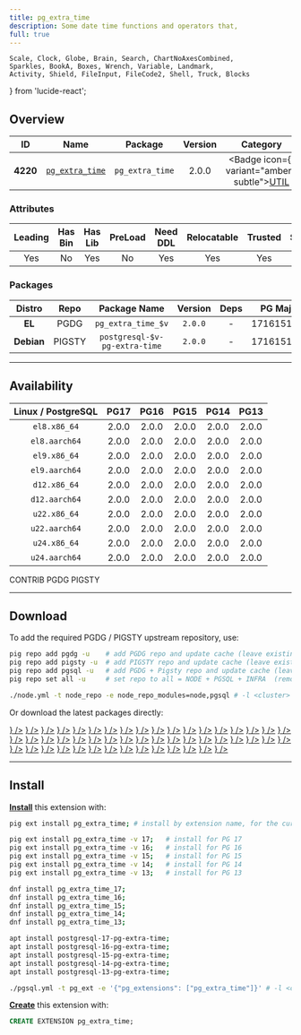 ```yaml
---
title: pg_extra_time
description: Some date time functions and operators that,
full: true
---
```


    Scale, Clock, Globe, Brain, Search, ChartNoAxesCombined,
    Sparkles, BookA, Boxes, Wrench, Variable, Landmark,
    Activity, Shield, FileInput, FileCode2, Shell, Truck, Blocks
} from 'lucide-react';

## Overview

| <TooltipIconButton tooltip="Extension unique identifier" side="top">ID</TooltipIconButton> | <TooltipIconButton tooltip="Extension name" side="top">Name</TooltipIconButton> | <TooltipIconButton tooltip="Package name for installation" side="top">Package</TooltipIconButton> | <TooltipIconButton tooltip="Latest available extension version" side="top">Version</TooltipIconButton> | <TooltipIconButton tooltip="Extension category" side="top">Category</TooltipIconButton> | <TooltipIconButton tooltip="Open source license" side="top">License</TooltipIconButton> | <TooltipIconButton tooltip="Programming language" side="top">Lang</TooltipIconButton> |
|:--------:|:--------:|:----------:|:--------------:|:---------------------------------------:|:------------------------------------------------------:|:----:|
| **4220** | [`pg_extra_time`](https://github.com/bigsmoke/pg_extra_time) | `pg_extra_time` | 2.0.0 | <Badge icon={<Wrench />} variant="amber-subtle"><a href="/ext/util" className="no-underline">UTIL</a></Badge> | <a href="/ext/list/license#postgresql" className="no-underline"><Badge icon={<Scale />} variant="blue-subtle">PostgreSQL</Badge></a> | <a href="/ext/list/lang#sql"><Badge icon={<FileCode2 />} variant="green-subtle">SQL</Badge></a> |

### Attributes

| <TooltipIconButton tooltip="The Primary Leading extension in the Package" side="top">Leading</TooltipIconButton> | <TooltipIconButton tooltip="Contains binary utils" side="top">Has Bin</TooltipIconButton> | <TooltipIconButton tooltip="Contains .so shared library files" side="top">Has Lib</TooltipIconButton> | <TooltipIconButton tooltip="Requires preloading via shared_preload_libraries" side="top">PreLoad</TooltipIconButton> | <TooltipIconButton tooltip="Requires CREATE EXTENSION DDL command" side="top">Need DDL</TooltipIconButton> | <TooltipIconButton tooltip="Can be installed in any schema" side="top">Relocatable</TooltipIconButton> | <TooltipIconButton tooltip="Can be created by non-superuser" side="top">Trusted</TooltipIconButton> | <TooltipIconButton tooltip="Schemas used by this extension" side="top">Schemas</TooltipIconButton> |
|:-------:|:-------:|:-------:|:-------:|:--------:|:-----------:|:-------:|:-------:|
| Yes | No | Yes | No | Yes | Yes | Yes | - |

### Packages

| <TooltipIconButton tooltip="Linux distribution family, EL or Debian" side="top">Distro</TooltipIconButton> | <TooltipIconButton tooltip="Package repository" side="top">Repo</TooltipIconButton> | <TooltipIconButton tooltip="The RPM/DEB Package Name Pattern (replace $v with real pg major)" side="top">Package Name</TooltipIconButton> | <TooltipIconButton tooltip="Latest package version" side="top">Version</TooltipIconButton> | <TooltipIconButton tooltip="RPM/DEB Package dependencies" side="top">Deps</TooltipIconButton> | <TooltipIconButton tooltip="Available in these PostgreSQL Major Versions" side="top">PG Major</TooltipIconButton> |
|:----------:|:--------:|:------------------------:|:-----------:|:------------:|:------------------:|
|   **EL**   | <Badge variant="blue-subtle"><span className="font-bold">PGDG</span></Badge> | `pg_extra_time_$v` | `2.0.0` | - | <Badge variant="green-subtle">17</Badge><Badge variant="green-subtle">16</Badge><Badge variant="green-subtle">15</Badge><Badge variant="green-subtle">14</Badge><Badge variant="green-subtle">13</Badge> |
| **Debian** | <Badge variant="amber-subtle"><span className="font-bold">PIGSTY</span></Badge> | `postgresql-$v-pg-extra-time` | `2.0.0` | - | <Badge variant="green-subtle">17</Badge><Badge variant="green-subtle">16</Badge><Badge variant="green-subtle">15</Badge><Badge variant="green-subtle">14</Badge><Badge variant="green-subtle">13</Badge> |



------

## Availability

| <TooltipIconButton tooltip="Linux Distro Arch / PostgreSQL Major Version" side="top">Linux / PostgreSQL </TooltipIconButton> | **PG17** | **PG16** | **PG15** | **PG14** | **PG13** |
|:-----:|:-----:|:-----:|:-----:|:-----:|:-----:|
| `el8.x86_64` | <Badge variant="blue-subtle">2.0.0</Badge> | <Badge variant="blue-subtle">2.0.0</Badge> | <Badge variant="blue-subtle">2.0.0</Badge> | <Badge variant="blue-subtle">2.0.0</Badge> | <Badge variant="blue-subtle">2.0.0</Badge> |
| `el8.aarch64` | <Badge variant="blue-subtle">2.0.0</Badge> | <Badge variant="blue-subtle">2.0.0</Badge> | <Badge variant="blue-subtle">2.0.0</Badge> | <Badge variant="blue-subtle">2.0.0</Badge> | <Badge variant="blue-subtle">2.0.0</Badge> |
| `el9.x86_64` | <Badge variant="blue-subtle">2.0.0</Badge> | <Badge variant="blue-subtle">2.0.0</Badge> | <Badge variant="blue-subtle">2.0.0</Badge> | <Badge variant="blue-subtle">2.0.0</Badge> | <Badge variant="blue-subtle">2.0.0</Badge> |
| `el9.aarch64` | <Badge variant="blue-subtle">2.0.0</Badge> | <Badge variant="blue-subtle">2.0.0</Badge> | <Badge variant="blue-subtle">2.0.0</Badge> | <Badge variant="blue-subtle">2.0.0</Badge> | <Badge variant="blue-subtle">2.0.0</Badge> |
| `d12.x86_64` | <Badge variant="amber-subtle">2.0.0</Badge> | <Badge variant="amber-subtle">2.0.0</Badge> | <Badge variant="amber-subtle">2.0.0</Badge> | <Badge variant="amber-subtle">2.0.0</Badge> | <Badge variant="amber-subtle">2.0.0</Badge> |
| `d12.aarch64` | <Badge variant="amber-subtle">2.0.0</Badge> | <Badge variant="amber-subtle">2.0.0</Badge> | <Badge variant="amber-subtle">2.0.0</Badge> | <Badge variant="amber-subtle">2.0.0</Badge> | <Badge variant="amber-subtle">2.0.0</Badge> |
| `u22.x86_64` | <Badge variant="amber-subtle">2.0.0</Badge> | <Badge variant="amber-subtle">2.0.0</Badge> | <Badge variant="amber-subtle">2.0.0</Badge> | <Badge variant="amber-subtle">2.0.0</Badge> | <Badge variant="amber-subtle">2.0.0</Badge> |
| `u22.aarch64` | <Badge variant="amber-subtle">2.0.0</Badge> | <Badge variant="amber-subtle">2.0.0</Badge> | <Badge variant="amber-subtle">2.0.0</Badge> | <Badge variant="amber-subtle">2.0.0</Badge> | <Badge variant="amber-subtle">2.0.0</Badge> |
| `u24.x86_64` | <Badge variant="amber-subtle">2.0.0</Badge> | <Badge variant="amber-subtle">2.0.0</Badge> | <Badge variant="amber-subtle">2.0.0</Badge> | <Badge variant="amber-subtle">2.0.0</Badge> | <Badge variant="amber-subtle">2.0.0</Badge> |
| `u24.aarch64` | <Badge variant="amber-subtle">2.0.0</Badge> | <Badge variant="amber-subtle">2.0.0</Badge> | <Badge variant="amber-subtle">2.0.0</Badge> | <Badge variant="amber-subtle">2.0.0</Badge> | <Badge variant="amber-subtle">2.0.0</Badge> |

<Badge variant="green-subtle"><span className="font-black">CONTRIB</span></Badge> <Badge variant="blue-subtle"><span className="font-black">PGDG</span></Badge> <Badge variant="amber-subtle"><span className="font-black">PIGSTY</span></Badge>

------

## Download

To add the required PGDG / PIGSTY upstream repository, use:

```bash tab="pig"
pig repo add pgdg -u    # add PGDG repo and update cache (leave existing repos)
pig repo add pigsty -u  # add PIGSTY repo and update cache (leave existing repos)
pig repo add pgsql -u   # add PGDG + Pigsty repo and update cache (leave existing repos)
pig repo set all -u     # set repo to all = NODE + PGSQL + INFRA  (remove existing repos)
```
```bash tab="pigsty"
./node.yml -t node_repo -e node_repo_modules=node,pgsql # -l <cluster>
```

Or download the latest packages directly:

<Files>
    <Folder name="el8.x86_64">
        <a href="https://download.postgresql.org/pub/repos/yum/17/redhat/rhel-8-x86_64/pg_extra_time_17-2.0.0-1PGDG.rhel8.noarch.rpm"><File name="pg_extra_time_17-2.0.0-1PGDG.rhel8.noarch.rpm" icon={<Package className="text-emerald-500" />} /></a>
        <a href="https://download.postgresql.org/pub/repos/yum/16/redhat/rhel-8-x86_64/pg_extra_time_16-2.0.0-1PGDG.rhel8.noarch.rpm"><File name="pg_extra_time_16-2.0.0-1PGDG.rhel8.noarch.rpm" icon={<Package className="text-emerald-500" />} /></a>
        <a href="https://download.postgresql.org/pub/repos/yum/15/redhat/rhel-8-x86_64/pg_extra_time_15-2.0.0-1PGDG.rhel8.noarch.rpm"><File name="pg_extra_time_15-2.0.0-1PGDG.rhel8.noarch.rpm" icon={<Package className="text-emerald-500" />} /></a>
        <a href="https://download.postgresql.org/pub/repos/yum/14/redhat/rhel-8-x86_64/pg_extra_time_14-2.0.0-1PGDG.rhel8.noarch.rpm"><File name="pg_extra_time_14-2.0.0-1PGDG.rhel8.noarch.rpm" icon={<Package className="text-emerald-500" />} /></a>
        <a href="https://download.postgresql.org/pub/repos/yum/13/redhat/rhel-8-x86_64/pg_extra_time_13-2.0.0-1PGDG.rhel8.noarch.rpm"><File name="pg_extra_time_13-2.0.0-1PGDG.rhel8.noarch.rpm" icon={<Package className="text-emerald-500" />} /></a>
    </Folder>
    <Folder name="el8.aarch64">
        <a href="https://download.postgresql.org/pub/repos/yum/17/redhat/rhel-8-aarch64/pg_extra_time_17-2.0.0-1PGDG.rhel8.noarch.rpm"><File name="pg_extra_time_17-2.0.0-1PGDG.rhel8.noarch.rpm" icon={<Package className="text-orange-500" />} /></a>
        <a href="https://download.postgresql.org/pub/repos/yum/16/redhat/rhel-8-aarch64/pg_extra_time_16-2.0.0-1PGDG.rhel8.noarch.rpm"><File name="pg_extra_time_16-2.0.0-1PGDG.rhel8.noarch.rpm" icon={<Package className="text-orange-500" />} /></a>
        <a href="https://download.postgresql.org/pub/repos/yum/15/redhat/rhel-8-aarch64/pg_extra_time_15-2.0.0-1PGDG.rhel8.noarch.rpm"><File name="pg_extra_time_15-2.0.0-1PGDG.rhel8.noarch.rpm" icon={<Package className="text-orange-500" />} /></a>
        <a href="https://download.postgresql.org/pub/repos/yum/14/redhat/rhel-8-aarch64/pg_extra_time_14-2.0.0-1PGDG.rhel8.noarch.rpm"><File name="pg_extra_time_14-2.0.0-1PGDG.rhel8.noarch.rpm" icon={<Package className="text-orange-500" />} /></a>
        <a href="https://download.postgresql.org/pub/repos/yum/13/redhat/rhel-8-aarch64/pg_extra_time_13-2.0.0-1PGDG.rhel8.noarch.rpm"><File name="pg_extra_time_13-2.0.0-1PGDG.rhel8.noarch.rpm" icon={<Package className="text-orange-500" />} /></a>
    </Folder>
    <Folder name="el9.x86_64">
        <a href="https://download.postgresql.org/pub/repos/yum/17/redhat/rhel-9-x86_64/pg_extra_time_17-2.0.0-1PGDG.rhel9.noarch.rpm"><File name="pg_extra_time_17-2.0.0-1PGDG.rhel9.noarch.rpm" icon={<Package className="text-emerald-500" />} /></a>
        <a href="https://download.postgresql.org/pub/repos/yum/16/redhat/rhel-9-x86_64/pg_extra_time_16-2.0.0-1PGDG.rhel9.noarch.rpm"><File name="pg_extra_time_16-2.0.0-1PGDG.rhel9.noarch.rpm" icon={<Package className="text-emerald-500" />} /></a>
        <a href="https://download.postgresql.org/pub/repos/yum/15/redhat/rhel-9-x86_64/pg_extra_time_15-2.0.0-1PGDG.rhel9.noarch.rpm"><File name="pg_extra_time_15-2.0.0-1PGDG.rhel9.noarch.rpm" icon={<Package className="text-emerald-500" />} /></a>
        <a href="https://download.postgresql.org/pub/repos/yum/14/redhat/rhel-9-x86_64/pg_extra_time_14-2.0.0-1PGDG.rhel9.noarch.rpm"><File name="pg_extra_time_14-2.0.0-1PGDG.rhel9.noarch.rpm" icon={<Package className="text-emerald-500" />} /></a>
        <a href="https://download.postgresql.org/pub/repos/yum/13/redhat/rhel-9-x86_64/pg_extra_time_13-2.0.0-1PGDG.rhel9.noarch.rpm"><File name="pg_extra_time_13-2.0.0-1PGDG.rhel9.noarch.rpm" icon={<Package className="text-emerald-500" />} /></a>
    </Folder>
    <Folder name="el9.aarch64">
        <a href="https://download.postgresql.org/pub/repos/yum/17/redhat/rhel-9-aarch64/pg_extra_time_17-2.0.0-1PGDG.rhel9.noarch.rpm"><File name="pg_extra_time_17-2.0.0-1PGDG.rhel9.noarch.rpm" icon={<Package className="text-orange-500" />} /></a>
        <a href="https://download.postgresql.org/pub/repos/yum/16/redhat/rhel-9-aarch64/pg_extra_time_16-2.0.0-1PGDG.rhel9.noarch.rpm"><File name="pg_extra_time_16-2.0.0-1PGDG.rhel9.noarch.rpm" icon={<Package className="text-orange-500" />} /></a>
        <a href="https://download.postgresql.org/pub/repos/yum/15/redhat/rhel-9-aarch64/pg_extra_time_15-2.0.0-1PGDG.rhel9.noarch.rpm"><File name="pg_extra_time_15-2.0.0-1PGDG.rhel9.noarch.rpm" icon={<Package className="text-orange-500" />} /></a>
        <a href="https://download.postgresql.org/pub/repos/yum/14/redhat/rhel-9-aarch64/pg_extra_time_14-2.0.0-1PGDG.rhel9.noarch.rpm"><File name="pg_extra_time_14-2.0.0-1PGDG.rhel9.noarch.rpm" icon={<Package className="text-orange-500" />} /></a>
        <a href="https://download.postgresql.org/pub/repos/yum/13/redhat/rhel-9-aarch64/pg_extra_time_13-2.0.0-1PGDG.rhel9.noarch.rpm"><File name="pg_extra_time_13-2.0.0-1PGDG.rhel9.noarch.rpm" icon={<Package className="text-orange-500" />} /></a>
    </Folder>
    <Folder name="d12.x86_64">
        <a href="https://repo.pigsty.io/apt/pgsql/bookworm/pool/main/p/pg-extra-time/postgresql-17-pg-extra-time_2.0.0-1PIGSTY~bookworm_amd64.deb"><File name="postgresql-17-pg-extra-time_2.0.0-1PIGSTY~bookworm_amd64.deb" icon={<Box className="text-emerald-500" />} /></a>
        <a href="https://repo.pigsty.io/apt/pgsql/bookworm/pool/main/p/pg-extra-time/postgresql-16-pg-extra-time_2.0.0-1PIGSTY~bookworm_amd64.deb"><File name="postgresql-16-pg-extra-time_2.0.0-1PIGSTY~bookworm_amd64.deb" icon={<Box className="text-emerald-500" />} /></a>
        <a href="https://repo.pigsty.io/apt/pgsql/bookworm/pool/main/p/pg-extra-time/postgresql-15-pg-extra-time_2.0.0-1PIGSTY~bookworm_amd64.deb"><File name="postgresql-15-pg-extra-time_2.0.0-1PIGSTY~bookworm_amd64.deb" icon={<Box className="text-emerald-500" />} /></a>
        <a href="https://repo.pigsty.io/apt/pgsql/bookworm/pool/main/p/pg-extra-time/postgresql-14-pg-extra-time_2.0.0-1PIGSTY~bookworm_amd64.deb"><File name="postgresql-14-pg-extra-time_2.0.0-1PIGSTY~bookworm_amd64.deb" icon={<Box className="text-emerald-500" />} /></a>
        <a href="https://repo.pigsty.io/apt/pgsql/bookworm/pool/main/p/pg-extra-time/postgresql-13-pg-extra-time_2.0.0-1PIGSTY~bookworm_amd64.deb"><File name="postgresql-13-pg-extra-time_2.0.0-1PIGSTY~bookworm_amd64.deb" icon={<Box className="text-emerald-500" />} /></a>
    </Folder>
    <Folder name="d12.aarch64">
        <a href="https://repo.pigsty.io/apt/pgsql/bookworm/pool/main/p/pg-extra-time/postgresql-17-pg-extra-time_2.0.0-1PIGSTY~bookworm_arm64.deb"><File name="postgresql-17-pg-extra-time_2.0.0-1PIGSTY~bookworm_arm64.deb" icon={<Box className="text-orange-500" />} /></a>
        <a href="https://repo.pigsty.io/apt/pgsql/bookworm/pool/main/p/pg-extra-time/postgresql-16-pg-extra-time_2.0.0-1PIGSTY~bookworm_arm64.deb"><File name="postgresql-16-pg-extra-time_2.0.0-1PIGSTY~bookworm_arm64.deb" icon={<Box className="text-orange-500" />} /></a>
        <a href="https://repo.pigsty.io/apt/pgsql/bookworm/pool/main/p/pg-extra-time/postgresql-15-pg-extra-time_2.0.0-1PIGSTY~bookworm_arm64.deb"><File name="postgresql-15-pg-extra-time_2.0.0-1PIGSTY~bookworm_arm64.deb" icon={<Box className="text-orange-500" />} /></a>
        <a href="https://repo.pigsty.io/apt/pgsql/bookworm/pool/main/p/pg-extra-time/postgresql-14-pg-extra-time_2.0.0-1PIGSTY~bookworm_arm64.deb"><File name="postgresql-14-pg-extra-time_2.0.0-1PIGSTY~bookworm_arm64.deb" icon={<Box className="text-orange-500" />} /></a>
        <a href="https://repo.pigsty.io/apt/pgsql/bookworm/pool/main/p/pg-extra-time/postgresql-13-pg-extra-time_2.0.0-1PIGSTY~bookworm_arm64.deb"><File name="postgresql-13-pg-extra-time_2.0.0-1PIGSTY~bookworm_arm64.deb" icon={<Box className="text-orange-500" />} /></a>
    </Folder>
    <Folder name="u22.x86_64">
        <a href="https://repo.pigsty.io/apt/pgsql/jammy/pool/main/p/pg-extra-time/postgresql-17-pg-extra-time_2.0.0-1PIGSTY~jammy_amd64.deb"><File name="postgresql-17-pg-extra-time_2.0.0-1PIGSTY~jammy_amd64.deb" icon={<Box className="text-emerald-500" />} /></a>
        <a href="https://repo.pigsty.io/apt/pgsql/jammy/pool/main/p/pg-extra-time/postgresql-16-pg-extra-time_2.0.0-1PIGSTY~jammy_amd64.deb"><File name="postgresql-16-pg-extra-time_2.0.0-1PIGSTY~jammy_amd64.deb" icon={<Box className="text-emerald-500" />} /></a>
        <a href="https://repo.pigsty.io/apt/pgsql/jammy/pool/main/p/pg-extra-time/postgresql-15-pg-extra-time_2.0.0-1PIGSTY~jammy_amd64.deb"><File name="postgresql-15-pg-extra-time_2.0.0-1PIGSTY~jammy_amd64.deb" icon={<Box className="text-emerald-500" />} /></a>
        <a href="https://repo.pigsty.io/apt/pgsql/jammy/pool/main/p/pg-extra-time/postgresql-14-pg-extra-time_2.0.0-1PIGSTY~jammy_amd64.deb"><File name="postgresql-14-pg-extra-time_2.0.0-1PIGSTY~jammy_amd64.deb" icon={<Box className="text-emerald-500" />} /></a>
        <a href="https://repo.pigsty.io/apt/pgsql/jammy/pool/main/p/pg-extra-time/postgresql-13-pg-extra-time_2.0.0-1PIGSTY~jammy_amd64.deb"><File name="postgresql-13-pg-extra-time_2.0.0-1PIGSTY~jammy_amd64.deb" icon={<Box className="text-emerald-500" />} /></a>
    </Folder>
    <Folder name="u22.aarch64">
        <a href="https://repo.pigsty.io/apt/pgsql/jammy/pool/main/p/pg-extra-time/postgresql-17-pg-extra-time_2.0.0-1PIGSTY~jammy_arm64.deb"><File name="postgresql-17-pg-extra-time_2.0.0-1PIGSTY~jammy_arm64.deb" icon={<Box className="text-orange-500" />} /></a>
        <a href="https://repo.pigsty.io/apt/pgsql/jammy/pool/main/p/pg-extra-time/postgresql-16-pg-extra-time_2.0.0-1PIGSTY~jammy_arm64.deb"><File name="postgresql-16-pg-extra-time_2.0.0-1PIGSTY~jammy_arm64.deb" icon={<Box className="text-orange-500" />} /></a>
        <a href="https://repo.pigsty.io/apt/pgsql/jammy/pool/main/p/pg-extra-time/postgresql-15-pg-extra-time_2.0.0-1PIGSTY~jammy_arm64.deb"><File name="postgresql-15-pg-extra-time_2.0.0-1PIGSTY~jammy_arm64.deb" icon={<Box className="text-orange-500" />} /></a>
        <a href="https://repo.pigsty.io/apt/pgsql/jammy/pool/main/p/pg-extra-time/postgresql-14-pg-extra-time_2.0.0-1PIGSTY~jammy_arm64.deb"><File name="postgresql-14-pg-extra-time_2.0.0-1PIGSTY~jammy_arm64.deb" icon={<Box className="text-orange-500" />} /></a>
        <a href="https://repo.pigsty.io/apt/pgsql/jammy/pool/main/p/pg-extra-time/postgresql-13-pg-extra-time_2.0.0-1PIGSTY~jammy_arm64.deb"><File name="postgresql-13-pg-extra-time_2.0.0-1PIGSTY~jammy_arm64.deb" icon={<Box className="text-orange-500" />} /></a>
    </Folder>
    <Folder name="u24.x86_64">
        <a href="https://repo.pigsty.io/apt/pgsql/noble/pool/main/p/pg-extra-time/postgresql-17-pg-extra-time_2.0.0-1PIGSTY~noble_amd64.deb"><File name="postgresql-17-pg-extra-time_2.0.0-1PIGSTY~noble_amd64.deb" icon={<Box className="text-emerald-500" />} /></a>
        <a href="https://repo.pigsty.io/apt/pgsql/noble/pool/main/p/pg-extra-time/postgresql-16-pg-extra-time_2.0.0-1PIGSTY~noble_amd64.deb"><File name="postgresql-16-pg-extra-time_2.0.0-1PIGSTY~noble_amd64.deb" icon={<Box className="text-emerald-500" />} /></a>
        <a href="https://repo.pigsty.io/apt/pgsql/noble/pool/main/p/pg-extra-time/postgresql-15-pg-extra-time_2.0.0-1PIGSTY~noble_amd64.deb"><File name="postgresql-15-pg-extra-time_2.0.0-1PIGSTY~noble_amd64.deb" icon={<Box className="text-emerald-500" />} /></a>
        <a href="https://repo.pigsty.io/apt/pgsql/noble/pool/main/p/pg-extra-time/postgresql-14-pg-extra-time_2.0.0-1PIGSTY~noble_amd64.deb"><File name="postgresql-14-pg-extra-time_2.0.0-1PIGSTY~noble_amd64.deb" icon={<Box className="text-emerald-500" />} /></a>
        <a href="https://repo.pigsty.io/apt/pgsql/noble/pool/main/p/pg-extra-time/postgresql-13-pg-extra-time_2.0.0-1PIGSTY~noble_amd64.deb"><File name="postgresql-13-pg-extra-time_2.0.0-1PIGSTY~noble_amd64.deb" icon={<Box className="text-emerald-500" />} /></a>
    </Folder>
    <Folder name="u24.aarch64">
        <a href="https://repo.pigsty.io/apt/pgsql/noble/pool/main/p/pg-extra-time/postgresql-17-pg-extra-time_2.0.0-1PIGSTY~noble_arm64.deb"><File name="postgresql-17-pg-extra-time_2.0.0-1PIGSTY~noble_arm64.deb" icon={<Box className="text-orange-500" />} /></a>
        <a href="https://repo.pigsty.io/apt/pgsql/noble/pool/main/p/pg-extra-time/postgresql-16-pg-extra-time_2.0.0-1PIGSTY~noble_arm64.deb"><File name="postgresql-16-pg-extra-time_2.0.0-1PIGSTY~noble_arm64.deb" icon={<Box className="text-orange-500" />} /></a>
        <a href="https://repo.pigsty.io/apt/pgsql/noble/pool/main/p/pg-extra-time/postgresql-15-pg-extra-time_2.0.0-1PIGSTY~noble_arm64.deb"><File name="postgresql-15-pg-extra-time_2.0.0-1PIGSTY~noble_arm64.deb" icon={<Box className="text-orange-500" />} /></a>
        <a href="https://repo.pigsty.io/apt/pgsql/noble/pool/main/p/pg-extra-time/postgresql-14-pg-extra-time_2.0.0-1PIGSTY~noble_arm64.deb"><File name="postgresql-14-pg-extra-time_2.0.0-1PIGSTY~noble_arm64.deb" icon={<Box className="text-orange-500" />} /></a>
        <a href="https://repo.pigsty.io/apt/pgsql/noble/pool/main/p/pg-extra-time/postgresql-13-pg-extra-time_2.0.0-1PIGSTY~noble_arm64.deb"><File name="postgresql-13-pg-extra-time_2.0.0-1PIGSTY~noble_arm64.deb" icon={<Box className="text-orange-500" />} /></a>
    </Folder>
</Files>

------

## Install

[**Install**](/docs/pgsql/extension/install) this extension with:

```bash tab="pig"
pig ext install pg_extra_time; # install by extension name, for the current active PG version

pig ext install pg_extra_time -v 17;   # install for PG 17
pig ext install pg_extra_time -v 16;   # install for PG 16
pig ext install pg_extra_time -v 15;   # install for PG 15
pig ext install pg_extra_time -v 14;   # install for PG 14
pig ext install pg_extra_time -v 13;   # install for PG 13
```
```bash tab="yum" 
dnf install pg_extra_time_17;
dnf install pg_extra_time_16;
dnf install pg_extra_time_15;
dnf install pg_extra_time_14;
dnf install pg_extra_time_13;
```
```bash tab="apt" 
apt install postgresql-17-pg-extra-time;
apt install postgresql-16-pg-extra-time;
apt install postgresql-15-pg-extra-time;
apt install postgresql-14-pg-extra-time;
apt install postgresql-13-pg-extra-time;
```
```bash tab="ansible"
./pgsql.yml -t pg_ext -e '{"pg_extensions": ["pg_extra_time"]}' # -l <cls>
```

[**Create**](/docs/pgsql/extension/create) this extension with:

```sql
CREATE EXTENSION pg_extra_time;
```


